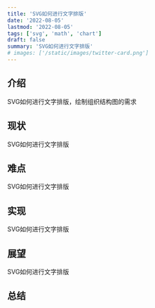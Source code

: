 ```yaml
---
title: 'SVG如何进行文字排版'
date: '2022-08-05'
lastmod: '2022-08-05'
tags: ['svg', 'math', 'chart']
draft: false
summary: 'SVG如何进行文字排版'
# images: ['/static/images/twitter-card.png']
---
```


## 介绍

SVG如何进行文字排版，绘制组织结构图的需求

<TOCInline toc={props.toc} exclude="Introduction" />

## 现状

SVG如何进行文字排版

## 难点

SVG如何进行文字排版

## 实现

SVG如何进行文字排版

## 展望

SVG如何进行文字排版

## 总结